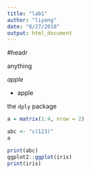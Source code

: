 ```yaml
---
title: "lab1"
author: "liyong"
date: "8/27/2018"
output: html_document
---
```

#headr


anything 

*apple*


* apple 

the `dply` package
```r
a = matrix(1:4, nrow = 2)

```


```r
abc <- "c(123)"
a

print(abc)
ggplot2::ggplot(iris)
print(iris)
```

